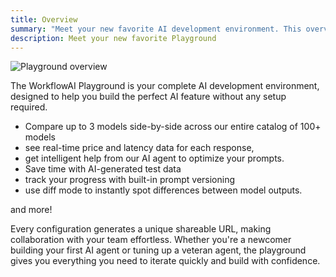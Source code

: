 ```yaml
---
title: Overview
summary: "Meet your new favorite AI development environment. This overview introduces the WorkflowAI playground, a powerful tool for building, testing, and collaborating on AI features."
description: Meet your new favorite Playground
---
```




![Playground overview](</images/playground/overview.png>)


The WorkflowAI Playground is your complete AI development environment, designed to help you build the perfect AI feature without any setup required. 
- Compare up to 3 models side-by-side across our entire catalog of 100+ models
- see real-time price and latency data for each response, 
- get intelligent help from our AI agent to optimize your prompts. 
- Save time with AI-generated test data
- track your progress with built-in prompt versioning
- use diff mode to instantly spot differences between model outputs. 

and more!

Every configuration generates a unique shareable URL, making collaboration with your team effortless. Whether you're a newcomer building your first AI agent or tuning up a veteran agent, the playground gives you everything you need to iterate quickly and build with confidence.


